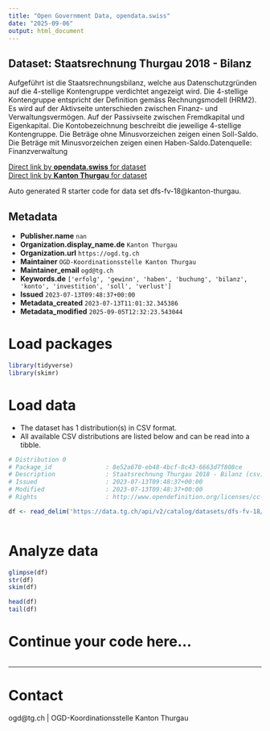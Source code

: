 ```yaml
---
title: "Open Government Data, opendata.swiss"
date: "2025-09-06"
output: html_document
---
```


## Dataset: Staatsrechnung Thurgau 2018 - Bilanz

Aufgeführt ist die Staatsrechnungsbilanz, welche aus Datenschutzgründen auf die 4-stellige Kontengruppe verdichtet angezeigt wird. Die 4-stellige Kontengruppe entspricht der Definition gemäss Rechnungsmodell (HRM2). Es wird auf der Aktivseite unterschieden zwischen Finanz- und Verwaltungsvermögen. Auf der Passivseite zwischen Fremdkapital und Eigenkapital. Die Kontobezeichnung beschreibt die jeweilige 4-stellige Kontengruppe. Die Beträge ohne Minusvorzeichen zeigen einen Soll-Saldo. Die Beträge mit Minusvorzeichen zeigen einen Haben-Saldo.Datenquelle: Finanzverwaltung

[Direct link by **opendata.swiss** for dataset](https://opendata.swiss/de/dataset/staatsrechnung-thurgau-2018-bilanz)<br>
[Direct link by **Kanton Thurgau** for dataset](https://data.tg.ch/explore/dataset/dfs-fv-18/)

Auto generated R starter code for data set dfs-fv-18@kanton-thurgau.

## Metadata

- **Publisher.name** `nan`
- **Organization.display_name.de** `Kanton Thurgau`
- **Organization.url** `https://ogd.tg.ch`
- **Maintainer** `OGD-Koordinationsstelle Kanton Thurgau`
- **Maintainer_email** `ogd@tg.ch`
- **Keywords.de** `['erfolg', 'gewinn', 'haben', 'buchung', 'bilanz', 'konto', 'investition', 'soll', 'verlust']`
- **Issued** `2023-07-13T09:48:37+00:00`
- **Metadata_created** `2023-07-13T11:01:32.345386`
- **Metadata_modified** `2025-09-05T12:32:23.543044`


# Load packages

```r

library(tidyverse)
library(skimr)

```

# Load data

-   The dataset has 1 distribution(s) in CSV format.
-   All available CSV distributions are listed below and can be read into a tibble.

```r

# Distribution 0
# Package_id               : 8e52a670-eb48-4bcf-8c43-6663d7f808ce
# Description              : Staatsrechnung Thurgau 2018 - Bilanz (csv)
# Issued                   : 2023-07-13T09:48:37+00:00
# Modified                 : 2023-07-13T09:48:37+00:00
# Rights                   : http://www.opendefinition.org/licenses/cc-by/

df <- read_delim('https://data.tg.ch/api/v2/catalog/datasets/dfs-fv-18/exports/csv?use_labels=true')



```

# Analyze data

```r

glimpse(df)
str(df)
skim(df)

head(df)
tail(df)

```

# Continue your code here...

```r

```

------------------------------------------------------------------------

# Contact

ogd@tg.ch | OGD-Koordinationsstelle Kanton Thurgau
